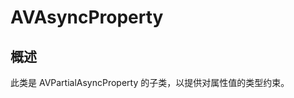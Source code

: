 # AVAsyncProperty

<ToBePolishedAfterTranslation />

<OriginalSource
  title="AVAsyncProperty"
  url="https://developer.apple.com/documentation/avfoundation/avasyncproperty"
  summary="限制其类型和值的异步属性"
/>

## 概述

此类是 AVPartialAsyncProperty 的子类，以提供对属性值的类型约束。
